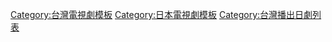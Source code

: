 {{Navbox
|name =2017年台灣播出之日劇
|title = [[台灣播出之日劇列表 (2017年)|2017年台灣首播之日劇]]
| state = {{{state|autocollapse}}}
| listclass = hlist
| bodystyle = 
| group1 = [[緯來日本台]]
| list1  = {{Navbox|child
| group1 =  七點檔
| list1  =
| group2 =  8、9點檔
| list2  =
* [[LEADERS|領導者們II]]
* [[別嬪小姐|童裝小姐]]
* [[不好意思，我們明天要結婚|夢-{想}-結婚]]
* [[其实并不在乎你|我-{可}-能沒那麼愛你]]
* [[外貌協會100%|俗-{女}-進化論]]
* [[家政夫三田園|男-{扮}-女裝家政婦]]
* [[雛鳥 (連續劇)|少女的時代]]
| group3 =  10、11點檔 
| list3  = 
* [[真田丸 (大河劇)|真田丸]]
* [[砂之塔〜知道太多事情的鄰居|砂之塔]]
* [[無痛 (小說)|靈-{異}-之眼]]
* [[臨床犯罪學者 火村英生的推理]]
* [[ST 警視廳科學特搜班|ST破-{案}-天團特別篇]]
* [[ST 警視廳科學特搜班|ST破-{案}-天團]]
* [[極樂天使|通靈-{男}-女]]
* [[黑革記事本|銀座-{夜}-女王]]
* [[過度保護的加穗子|過保護小姐]]
| group4 = 土曜劇
| list4  =
* [[真實的恐怖故事|全新毛骨-{悚}-然撞鬼經驗]]（2016年版）
* [[東京白日夢女|東京妄想-{女}-子]]
* [[我命中注定的人|真-{命}-天菜]]
* [[賣房女子|房仲-{女}-王 限時回歸]]
* [[我的彆腳丈夫|搶救-{老}-公大作戰]]
* [[真實的恐怖故事|全新毛骨-{悚}-然撞鬼經驗]]（2017年版）
* [[太太 請小心輕放|嬌妻出沒-{注}-意]]
| group5 = 日曜劇
| list5  =
*[[校閱女孩|校對女-{王}-vs時-{尚}-惡魔]]
}}
| group2 = [[國興衛視]]
| list2  = {{Navbox|child
| group1 = 九點檔 
| list1  =  

| group2 = 十點檔 
| list2  = 

| group3 = 金曜劇 
| list3  = 
* [[孤獨的美食家|美食-{不}-孤單SP 東京特別篇]]
* [[孤獨的美食家|美食-{不}-孤單6]]

| group4 = 日曜劇 
| list4  = 
* [[絕景偵探]]

}}
| group4 = [[客家電視台]]
| list4  = {{Navbox|child
| group1 = 10點檔
| list1  =
* [[不沉的太陽|不落的太陽]]
}}

| group6 = [[壹電視電影台]]
| list6  = {{Navbox|child
| group1 = 日曜劇
| list1  =
* [[贖罪 (湊佳苗)|贖罪]]

| group2 = 十點檔
| list2  =

}}

| group7 = [[公視3台]]
| list7  = {{Navbox|child
| group1 = 10點檔 
| list1  = 
* [[重版出来！]]
* [[四重奏 (日本電視劇)|四重奏]]
}}
| group8 = [[龍華電視|龍華動畫台]]
| list8  = {{Navbox|child
| group1 = [[雙十節|國慶連假]]11點檔
| list1  = 
* [[監獄學園|監獄學園 真人版]]
}}

| group9 = [[民視無線台]]
| list9  = {{Navbox|child
| group1 = 日曜劇
| list1  = 
* [[日本廣島之戀]]
}}

| group10 = [[WakuWaku Japan|WAKUWAKU<br>JAPAN]]
| list10  = {{Navbox|child
| group1 = 10點檔 
| list1  = 
* [[白色榮光 (電視劇)|白色榮光3]]
* [[白色榮光 (電視劇)|白色榮光4]]
* [[人造花之蜜]]
* [[Doctor-X～外科醫·大門未知子～#Doctor Y～外科醫·加地秀樹～|拜金外科醫-Y]]
* [[飆速宅男|飆速宅男戲劇版]]
| group2 = 月曜劇
| list2  = 
* [[紧急审讯室|女王偵訊室2]]
| group3 = 火曜劇
| list3  = 
* [[聖女 (日本電視劇)|聖女]]
* [[CRISIS 公安機動搜查隊特搜組|-{CRISIS 特別搜查隊}-]]
* [[愛情敗犬向前衝]]
| group4 = 水曜劇
| list4  = 
* [[Specialist]]
* [[愛吃拉麵的小泉同學|愛吃拉麵的小泉同學 特別篇Part1]]
* [[謊言戰爭]]
| group5 = 木曜劇
| list5  = 
* [[第二處女|無法-{自}-拔的愛]]
* [[愛吃拉麵的小泉同學|愛吃拉麵的小泉同學 特別篇Part2]]
| group6 = 金曜劇
| list6  = 
* [[推理要在晚餐後|推理要在晚餐後 特別篇]]
* [[不便的便利屋|不便的便利屋 2016 初雪]]
* [[勇者義彥和惡靈之鑰|勇者義彥與惡靈之鑰]]
* [[勇者義彥和被引導的七人|勇者義彥與被引導的七人]]
* [[飆速宅男|飆速宅男戲劇版 第2季]]
* [[俠飯]]
* [[釣魚迷日記|釣魚迷日記-新入社員 濱崎傳助-]]
| group7 = 土曜劇
| list7  = 
* [[白色榮光 (電視劇)|白色榮光 特別篇2011]]
* [[東京傷情故事|東京傷情故事SP-千住之戀-]]
* [[奪愛之冬]]
* [[Specialist|Specialist 1]]
* [[Specialist|Specialist 3]]
* [[獻給你的徽章|獻給你的勛章]]
* [[寵物情人]]
* [[約會～戀愛為何物～|約會～戀愛究竟是什麼～ 特別篇]]
* [[或許可能的女演員們|-{女}-演員的C咖人生1]]
* [[或許可能的女演員們|-{女}-演員的C咖人生2]]
* [[紧急审讯室|-{女}-王偵訊室 特別篇]]
* [[大奥 (富士電視劇)|大奧～華之亂～特別篇]]
* [[大奥 (富士電視劇)|大奧 特別篇-另一個故事-]]
* [[大使閣下的料理人]]
* [[惡女們的手術刀]]
* [[惡女們的手術刀|惡女們的手術刀2]]
* [[不期而愛]]
* [[最後的約定|最後之約]]
| group8 = 日曜劇
| list8  = 
* [[真幌站前多田便利屋|真幌站前番外地]]
* [[A LIFE～深愛的人～|啊，生命-{之}-光～心愛的你]]
* [[賢者之愛]]
* [[Specialist|Specialist 2]]
* [[Specialist|Specialist 4]]
* [[沒有鑰匙的夢]]
* [[貴族偵探系列|貴族偵探]]
* [[小巨人|使-{命}-和正義]]
* [[愛吃拉麵的小泉同學]]
* [[神奈小姐！|最強的媽媽 栞納！]]
* [[空中急診英雄|空-{中}-急診英雄3]]
* [[劇場靈|來自劇場靈的邀請函]]
* [[黑百合住宅區|黑百合公寓～序章]]
* [[Doctor-X～外科醫·大門未知子～|派遣-{女}-醫-X 5]]
* [[陸王]]
}}

|below =  [[Template:2016年台灣播出之日劇|2016年]] ← '''2017年''' → [[Template:2018年台灣播出之日劇|2018年]]
}}<noinclude>
[[Category:台灣電視劇模板]]
[[Category:日本電視劇模板]]
[[Category:台灣播出日劇列表]]</noinclude>
